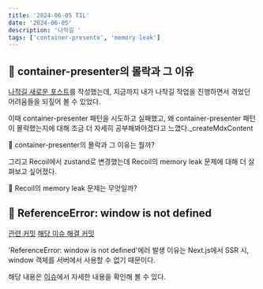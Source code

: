 ```yaml
---
title: '2024-06-05 TIL'
date: '2024-06-05'
description: '나작길 '
tags: ['container-presente', 'memory leak']
---
```


## 📌 container-presenter의 몰락과 그 이유
[나작길 새로운 포스트](https://github.com/najakgil/najakgil-tech/commit/283d0713f863125f632c7ef8a37de2e2d4e6335d)를 작성했는데, 
지금까지 내가 나작길 작업을 진행하면서 겪었던 어려움들을 되짚어 볼 수 있었다.   

이때 container-presenter 패턴을 시도하고 실패했고, 왜 container-presenter 패턴이 몰락했는지에 대해 조금 더 자세히 공부해봐야겠다고 느꼈다._createMdxContent

🤔 container-presenter의 몰락과 그 이유는 뭘까?

그리고 Recoil에서 zustand로 변경했는데 Recoil의 memory leak 문제에 대해 더 살펴보고 싶어졌다.

🤔 Recoil의 memory leak 문제는 무엇일까?

## 📌 ReferenceError: window is not defined
[관련 커밋](https://github.com/najakgil/najakgil-tech/commit/afce71d25c3cc140656f264d1e64cfc4440efb8a)
[해당 이슈 해결 커밋](https://github.com/najakgil/najakgil-tech/commit/2aac18fdabd289c607af80fa97a9c297d5a95fac)

'ReferenceError: window is not defined'에러 발생 이유는
Next.js에서 SSR 시, window 객체를 서버에서 사용할 수 없기 때문이다.

해당 내용은 [이슈](https://github.com/najakgil/najakgil-tech/issues/3)에서 자세한 내용을 확인해 볼 수 있다.